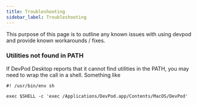 ```yaml
---
title: Troubleshooting
sidebar_label: Troubleshooting
---
```


This purpose of this page is to outline any known issues with using devpod and provide known workarounds / fixes.

### Utilities not found in PATH

If DevPod Desktop reports that it cannot find utilities in the PATH, you may need to wrap the call in a shell. Something like

```
#! /usr/bin/env sh

exec $SHELL -c 'exec /Applications/DevPod.app/Contents/MacOS/DevPod'
```